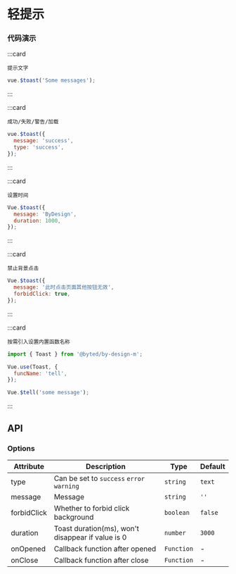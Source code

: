 # 轻提示

### 代码演示

:::card

```topic
提示文字
```

```javascript
vue.$toast('Some messages');
```

:::

:::card

```topic
成功/失败/警告/加载
```

```javascript
vue.$toast({
  message: 'success',
  type: 'success',
});
```

:::

:::card

```topic
设置时间
```

```javascript
Vue.$toast({
  message: 'ByDesign',
  duration: 1000,
});
```

:::

:::card

```topic
禁止背景点击
```

```javascript
Vue.$toast({
  message: '此时点击页面其他按钮无效',
  forbidClick: true,
});
```

:::

:::card

```topic
按需引入设置内置函数名称
```

```javascript
import { Toast } from '@byted/by-design-m';

Vue.use(Toast, {
  funcName: 'tell',
});

Vue.$tell('some message');
```

:::

## API

### Options

| Attribute   | Description                                       | Type       | Default |
| ----------- | ------------------------------------------------- | ---------- | ------- |
| type        | Can be set to `success` `error` `warning`         | `string`   | `text`  |
| message     | Message                                           | `string`   | `''`    |
| forbidClick | Whether to forbid click background                | `boolean`  | `false` |
| duration    | Toast duration(ms), won't disappear if value is 0 | `number`   | `3000`  |
| onOpened    | Callback function after opened                    | `Function` | -       |
| onClose     | Callback function after close                     | `Function` | -       |
